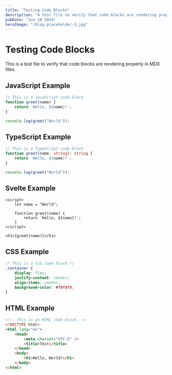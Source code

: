 ```yaml
---
title: "Testing Code Blocks"
description: "A test file to verify that code blocks are rendering properly"
pubDate: "Jun 10 2024"
heroImage: "/blog-placeholder-3.jpg"
---
```


# Testing Code Blocks

This is a test file to verify that code blocks are rendering properly in MDX files.

## JavaScript Example

```javascript
// This is a JavaScript code block
function greet(name) {
	return `Hello, ${name}!`;
}

console.log(greet("World"));
```

## TypeScript Example

```typescript
// This is a TypeScript code block
function greet(name: string): string {
	return `Hello, ${name}!`;
}

console.log(greet("World"));
```

## Svelte Example

```svelte
<script>
	let name = "World";

	function greet(name) {
		return `Hello, ${name}!`;
	}
</script>

<h1>{greet(name)}</h1>
```

## CSS Example

```css
/* This is a CSS code block */
.container {
	display: flex;
	justify-content: center;
	align-items: center;
	background-color: #f0f0f0;
}
```

## HTML Example

```html
<!-- This is an HTML code block -->
<!DOCTYPE html>
<html lang="en">
	<head>
		<meta charset="UTF-8" />
		<title>Test</title>
	</head>
	<body>
		<h1>Hello, World!</h1>
	</body>
</html>
```
